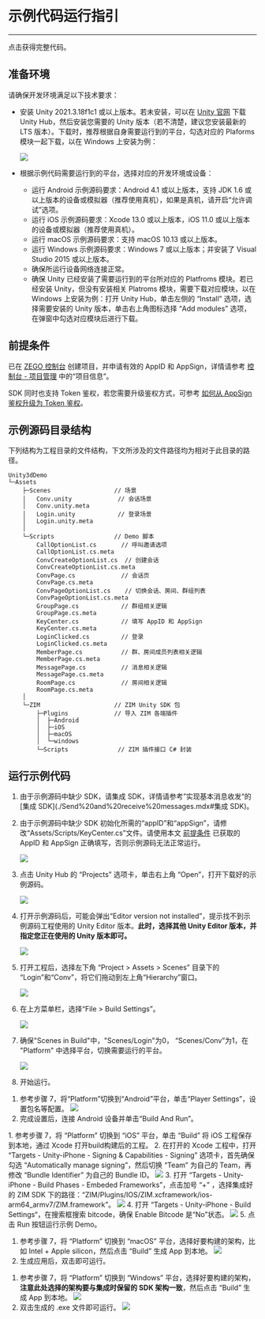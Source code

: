 
# 示例代码运行指引

---
<Card title="示例源码" href="https://storage.zego.im/zim/example/unity/Unity3dDemo.zip" target="_blank">点击获得完整代码。</Card>
## 准备环境

请确保开发环境满足以下技术要求：

- 安装 Unity 2021.3.18f1c1 或以上版本。若未安装，可以在 [Unity 官网](https://unity.com/download) 下载 Unity Hub，然后安装您需要的 Unity 版本（若不清楚，建议您安装最新的 LTS 版本）。下载时，推荐根据自身需要运行到的平台，勾选对应的 Plaforms 模块一起下载，以在 Windows 上安装为例：

    <Frame width="512" height="auto" caption=""><img src="https://storage.zego.im/sdk-doc/Pics/ZIM/Unity/unityEnv.jpeg" /></Frame>

- 根据示例代码需要运行到的平台，选择对应的开发环境或设备：

    - 运行 Android 示例源码要求：Android 4.1 或以上版本，支持 JDK 1.6 或以上版本的设备或模拟器（推荐使用真机），如果是真机，请开启“允许调试”选项。
    - 运行 iOS 示例源码要求：Xcode 13.0 或以上版本，iOS 11.0 或以上版本的设备或模拟器（推荐使用真机）。
    - 运行 macOS 示例源码要求：支持 macOS 10.13 或以上版本。
    - 运行 Windows 示例源码要求：Windows 7 或以上版本；并安装了 Visual Studio 2015 或以上版本。
    - 确保所运行设备网络连接正常。
    - 确保 Unity 已经安装了需要运行到的平台所对应的 Platfroms 模块。若已经安装 Unity，但没有安装相关 Platroms 模块，需要下载对应模块，以在 Windows 上安装为例：打开 Unity Hub，单击左侧的 “Install” 选项，选择需要安装的 Unity 版本，单击右上角图标选择 “Add modules” 选项，在弹窗中勾选对应模块后进行下载。


## 前提条件

已在 [ZEGO 控制台](https://console.zego.im) 创建项目，并申请有效的 AppID 和 AppSign，详情请参考 [控制台 - 项目管理](https://doc-zh.zego.im/article/12107) 中的“项目信息”。

<Warning title="注意">

SDK 同时也支持 Token 鉴权，若您需要升级鉴权方式，可参考 [如何从 AppSign 鉴权升级为 Token 鉴权](http://doc-zh.zego.im/faq/token_upgrade?product=ExpressVideo)。
</Warning>

## 示例源码目录结构

下列结构为工程目录的文件结构，下文所涉及的文件路径均为相对于此目录的路径。

```tree
Unity3dDemo
└─Assets
    ├─Scenes                  // 场景
    │   Conv.unity             // 会话场景
    │   Conv.unity.meta
    │   Login.unity            // 登录场景
    │   Login.unity.meta
    │
    └─Scripts                 // Demo 脚本
        CallOptionList.cs       // 呼叫邀请选项 
        CallOptionList.cs.meta
        ConvCreateOptionList.cs  // 创建会话
        ConvCreateOptionList.cs.meta
        ConvPage.cs             // 会话页
        ConvPage.cs.meta
        ConvPageOptionList.cs    // 切换会话、房间、群组列表
        ConvPageOptionList.cs.meta
        GroupPage.cs            // 群组相关逻辑
        GroupPage.cs.meta
        KeyCenter.cs            // 填写 AppID 和 AppSign
        KeyCenter.cs.meta
        LoginClicked.cs         // 登录
        LoginClicked.cs.meta
        MemberPage.cs           // 群、房间成员列表相关逻辑
        MemberPage.cs.meta
        MessagePage.cs          // 消息相关逻辑
        MessagePage.cs.meta
        RoomPage.cs             // 房间相关逻辑
        RoomPage.cs.meta
    │
    └─ZIM                     // ZIM Unity SDK 包
        ├─Plugins             // 导入 ZIM 各端插件
        │  ├─Android
        │  ├─iOS
        │  ├─macOS
        │  └─windows
        └─Scripts              // ZIM 插件接口 C# 封装
```

## 运行示例代码

1. 由于示例源码中缺少 SDK，请集成 SDK，详情请参考”实现基本消息收发“的 [集成 SDK](./Send%20and%20receive%20messages.mdx#集成 SDK)。

2. 由于示例源码中缺少 SDK 初始化所需的“appID”和“appSign”，请修改“Assets/Scripts/KeyCenter.cs”文件。请使用本文 [前提条件](#前提条件) 已获取的 AppID 和 AppSign 正确填写，否则示例源码无法正常运行。

    <Frame width="512" height="auto" caption=""><img src="https://storage.zego.im/sdk-doc/Pics/ZIM/Unity/appIDSet.jpeg" /></Frame>

3. 点击 Unity Hub 的 “Projects” 选项卡，单击右上角 “Open”，打开下载好的示例源码。

    <Frame width="512" height="auto" caption=""><img src="https://storage.zego.im/sdk-doc/Pics/ZIM/Unity/demoDownload.jpeg" /></Frame>

4. 打开示例源码后，可能会弹出“Editor version not installed”，提示找不到示例源码工程使用的 Unity Editor 版本。**此时，选择其他 Unity Editor 版本，并指定您正在使用的 Unity 版本即可。**

    <Frame width="512" height="auto" caption=""><img src="https://storage.zego.im/sdk-doc/Pics/ZIM/Unity/changeVersion.jpg" /></Frame>

5. 打开工程后，选择左下角 “Project > Assets > Scenes” 目录下的 “Login”和“Conv”，将它们拖动到左上角“Hierarchy”窗口。

    <Frame width="512" height="auto" caption=""><img src="https://storage.zego.im/sdk-doc/Pics/ZIM/Unity/buildReady.jpeg" /></Frame>

6. 在上方菜单栏，选择“File > Build Settings”。

    <Frame width="512" height="auto" caption=""><img src="https://storage.zego.im/sdk-doc/Pics/ZIM/Unity/buildSetting_1.jpeg" /></Frame>

7. 确保"Scenes in Build"中，"Scenes/Login"为0， “Scenes/Conv”为1，在 "Platform" 中选择平台，切换需要运行的平台。

    <Frame width="512" height="auto" caption=""><img src="https://storage.zego.im/sdk-doc/Pics/ZIM/Unity/buildReady_1.jpeg" /></Frame>

8. 开始运行。

<Accordion title="运行到 Android 设备" defaultOpen="false">

1. 参考步骤 7，将“Platform”切换到“Android”平台，单击“Player Settings”，设置包名等配置。
    <Frame width="512" height="auto" caption=""><img src="https://storage.zego.im/sdk-doc/Pics/Unity3D/ZegoExpressEngine/QuickStart/demo_build_android.png" /></Frame>
2. 完成设置后，连接 Android 设备并单击“Build And Run”。

</Accordion>

<Accordion title="运行到 iOS 设备" defaultOpen="false">
1. 参考步骤 7，将 “Platform” 切换到 “iOS” 平台，单击 “Build” 将 iOS 工程保存到本地，通过 Xcode 打开build构建后的工程。
2. 在打开的 Xcode 工程中，打开 “Targets - Unity-iPhone - Signing & Capabilities - Signing” 选项卡，首先确保勾选 “Automatically manage signing”，然后切换 “Team” 为自己的 Team，再修改 “Bundle Identifier” 为自己的 Bundle ID。
    <Frame width="512" height="auto" caption=""><img src="https://storage.zego.im/sdk-doc/Pics/ZIM/Unity/iOSSet.jpeg" /></Frame>
3. 打开 “Targets - Unity-iPhone - Build Phases - Embeded Frameworks”，点击加号 “+” ，选择集成好的 ZIM SDK 下的路径：“ZIM/Plugins/IOS/ZIM.xcframework/ios-arm64_armv7/ZIM.framework”。
    <Frame width="512" height="auto" caption=""><img src="https://storage.zego.im/sdk-doc/Pics/ZIM/Unity/setIOSPackage.jpg" /></Frame>   
4. 打开 “Targets - Unity-iPhone - Build Settings“，在搜索框搜索 bitcode，确保 Enable Bitcode 是“No”状态。
    <Frame width="512" height="auto" caption=""><img src="https://storage.zego.im/sdk-doc/Pics/ZIM/Unity/bitcode_set.jpeg" /></Frame>
5. 点击 Run 按钮运行示例 Demo。
</Accordion>

<Accordion title="运行到 mac 设备" defaultOpen="false">

1. 参考步骤 7，将 “Platform” 切换到 “macOS” 平台，选择好要构建的架构，比如 Intel + Apple silicon，然后点击 “Build” 生成 App 到本地。
    <Frame width="512" height="auto" caption=""><img src="https://storage.zego.im/sdk-doc/Pics/ZIM/Unity/macBuild.jpg" /></Frame>
2. 生成应用后，双击即可运行。
</Accordion>

<Accordion title="运行到 Windows 设备" defaultOpen="false">

1. 参考步骤 7，将 “Platform” 切换到 “Windows” 平台，选择好要构建的架构，**注意此处选择的架构要与集成时保留的 SDK 架构一致**，然后点击 “Build” 生成 App 到本地。
    <Frame width="512" height="auto" caption=""><img src="https://storage.zego.im/sdk-doc/Pics/ZIM/Unity/winBuild.jpeg" /></Frame>
2. 双击生成的 .exe 文件即可运行。
    <Frame width="512" height="auto" caption=""><img src="https://storage.zego.im/sdk-doc/Pics/ZIM/Unity/exeDemo.jpg" /></Frame>

</Accordion>
